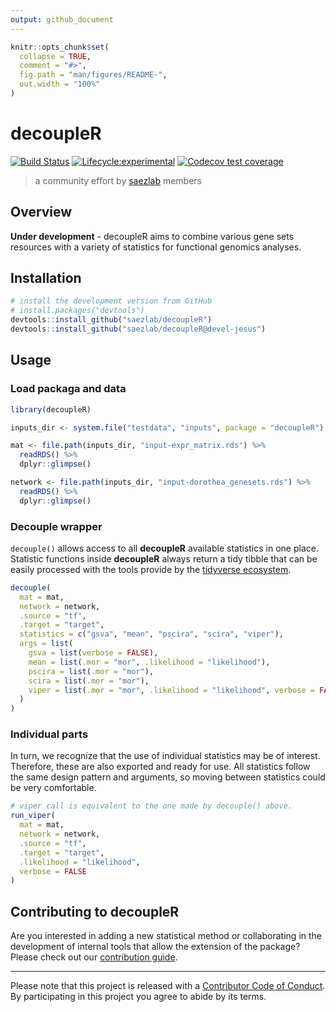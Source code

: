 ```yaml
---
output: github_document
---
```


<!-- README.md is generated from README.Rmd. Please edit that file -->

```r
knitr::opts_chunk$set(
  collapse = TRUE,
  comment = "#>",
  fig.path = "man/figures/README-",
  out.width = "100%"
)
```

# decoupleR

<!-- badges: start -->
[![Build Status](https://travis-ci.com/saezlab/decoupleR.svg?token=PagY1pyvMyyL3AJHRy5V&branch=master)](https://travis-ci.com/saezlab/decoupleR)
[![Lifecycle:experimental](https://img.shields.io/badge/lifecycle-experimental-orange.svg)](https://www.tidyverse.org/lifecycle/#experimental)
[![Codecov test coverage](https://codecov.io/gh/saezlab/decoupleR/branch/master/graph/badge.svg)](https://codecov.io/gh/saezlab/decoupleR?branch=master)
<!-- badges: end -->

> a community effort by [saezlab](http://saezlab.org) members

## Overview

**Under development** - decoupleR aims to combine various gene sets 
resources with a variety of statistics for functional genomics analyses. 

## Installation

```r
# install the development version from GitHub
# install.packages("devtools")
devtools::install_github("saezlab/decoupleR")
devtools::install_github("saezlab/decoupleR@devel-jesus")
```

## Usage

### Load packaga and data

```r
library(decoupleR)

inputs_dir <- system.file("testdata", "inputs", package = "decoupleR")

mat <- file.path(inputs_dir, "input-expr_matrix.rds") %>% 
  readRDS() %>% 
  dplyr::glimpse()

network <- file.path(inputs_dir, "input-dorothea_genesets.rds") %>% 
  readRDS() %>%
  dplyr::glimpse()
```

### Decouple wrapper

`decouple()` allows access to all **decoupleR** available statistics in one place.
Statistic functions inside **decoupleR** always return a tidy tibble that can be
easily processed with the tools provide by the [tidyverse ecosystem](https://www.tidyverse.org/).

```r
decouple(
  mat = mat,
  network = network,
  .source = "tf",
  .target = "target",
  statistics = c("gsva", "mean", "pscira", "scira", "viper"),
  args = list(
    gsva = list(verbose = FALSE),
    mean = list(.mor = "mor", .likelihood = "likelihood"),
    pscira = list(.mor = "mor"),
    scira = list(.mor = "mor"),
    viper = list(.mor = "mor", .likelihood = "likelihood", verbose = FALSE)
  )
)
```

### Individual parts

In turn, we recognize that the use of individual statistics may be of interest.
Therefore, these are also exported and ready for use. All statistics follow the
same design pattern and arguments, so moving between statistics could be very comfortable.

```r
# viper call is equivalent to the one made by decouple() above.
run_viper(
  mat = mat,
  network = network,
  .source = "tf",
  .target = "target",
  .likelihood = "likelihood",
  verbose = FALSE
)
```

## Contributing to decoupleR

Are you interested in adding a new statistical method or collaborating in the development of internal tools that allow the extension of the package? Please check out our [contribution guide](https://saezlab.github.io/decoupleR/CONTRIBUTING.html).

---

Please note that this project is released with a [Contributor Code of Conduct](https://saezlab.github.io/decoupleR/CODE_OF_CONDUCT).
By participating in this project you agree to abide by its terms.
